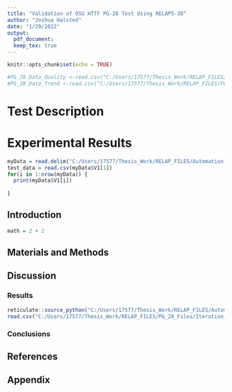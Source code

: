 ```yaml
---
title: "Validation of OSU HTTF PG-28 Test Using RELAP5-3D"
author: "Joshua Halsted"
date: "1/29/2022"
output: 
  pdf_document:
  keep_tex: true
---
```


```r
knitr::opts_chunk$set(echo = TRUE)
```

```r
#PG_28_Data_Quality <-read.csv("C:/Users/17577/Thesis_Work/RELAP_FILES/PG_28_Files/PG28_Data_Quality.csv")
#PG_28_Data_Trend <-read.csv("C:/Users/17577/Thesis_Work/RELAP_FILES/PG_28_Files/PG28_Data_Trend.csv")
```

# Test Description

# Experimental Results




```r
myData = read.delim("C:/Users/17577/Thesis_Work/RELAP_FILES/Automation_Tools/CSV_Files.txt", header = FALSE)
test_data = read.csv(myData$V1[1])
for(i in 1:nrow(myData)) {
  print(myData$V1[i])
  
}
```


## Introduction


```r
math = 2 + 2
```

## Materials and Methods


## Discussion

### Results


```r
reticulate::source_python("C:/Users/17577/Thesis_Work/RELAP_FILES/Automation_Tools/Strip2CSV.py")
read.csv("C:/Users/17577/Thesis_Work/RELAP_FILES/PG_28_Files/Iteration_4/Workbooks/Output_Flow_Rate_Point_4.csv")
```


### Conclusions

## References

\clearpage

## Appendix




